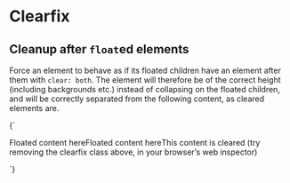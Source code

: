 
<Meta title="Layout/Clearfix" />

# Clearfix

## Cleanup after `float`ed elements

Force an element to behave as if its floated children have an element after them with `clear: both`. The element will therefore be of the correct height (including backgrounds etc.) instead of collapsing on the floated children, and will be correctly separated from the following content, as cleared elements are.

<Canvas>
  <Story name="Clearfix">
    {`
      <div>
        <div class="l-clearfix u-background-color--secondary">
          <div class="l-clearfix" style="float: left;">Floated content here</div>
          <div class="l-clearfix" style="float: left;">Floated content here</div>
        </div>
        <p>This content is cleared (try removing the clearfix class above, in your browser’s web inspector)</p>
      </div>
    `}
  </Story>
</Canvas>
